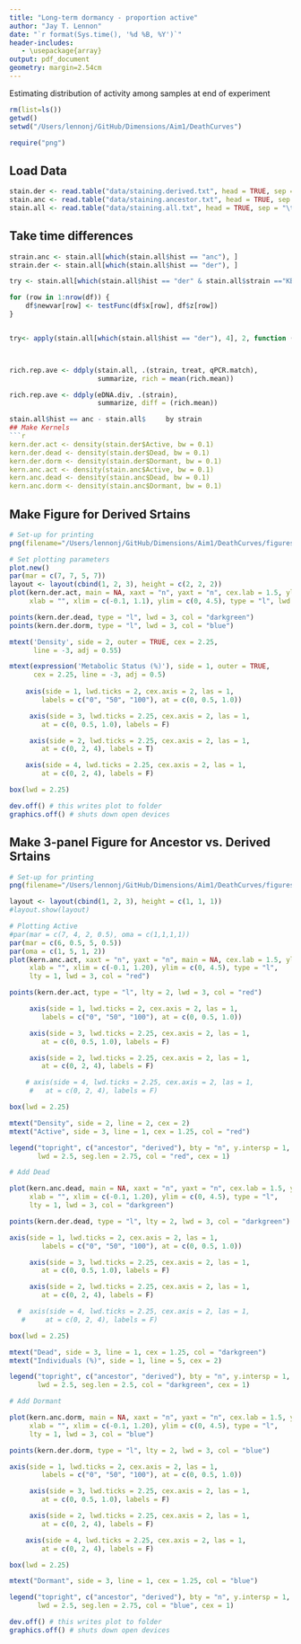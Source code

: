 ```yaml
---
title: "Long-term dormancy - proportion active"
author: "Jay T. Lennon"
date: "`r format(Sys.time(), '%d %B, %Y')`"
header-includes:
   - \usepackage{array}
output: pdf_document
geometry: margin=2.54cm
---
```


Estimating distribution of activity among samples at end of experiment

```r
rm(list=ls())
getwd()
setwd("/Users/lennonj/GitHub/Dimensions/Aim1/DeathCurves")
```

```r
require("png")
```

## Load Data

```r
stain.der <- read.table("data/staining.derived.txt", head = TRUE, sep = "\t")
stain.anc <- read.table("data/staining.ancestor.txt", head = TRUE, sep = "\t")
stain.all <- read.table("data/staining.all.txt", head = TRUE, sep = "\t")
```

## Take time differences
```r

strain.anc <- stain.all[which(stain.all$hist == "anc"), ]
strain.der <- stain.all[which(stain.all$hist == "der"), ]

try <- stain.all[which(stain.all$hist == "der" & stain.all$strain =="KBS0701"), 4] - stain.all[which(stain.all$hist == "anc" & stain.all$strain=="KBS0701"), 4]

for (row in 1:nrow(df)) { 
    df$newvar[row] <- testFunc(df$x[row], df$z[row]) 
}


try<- apply(stain.all[which(stain.all$hist == "der"), 4], 2, function (x) sum(x))



rich.rep.ave <- ddply(stain.all, .(strain, treat, qPCR.match), 
                      summarize, rich = mean(rich.mean))

rich.rep.ave <- ddply(eDNA.div, .(strain), 
                      summarize, diff = (rich.mean))

stain.all$hist == anc - stain.all$     by strain
## Make Kernels
```r
kern.der.act <- density(stain.der$Active, bw = 0.1) 
kern.der.dead <- density(stain.der$Dead, bw = 0.1)
kern.der.dorm <- density(stain.der$Dormant, bw = 0.1)
kern.anc.act <- density(stain.anc$Active, bw = 0.1) 
kern.anc.dead <- density(stain.anc$Dead, bw = 0.1) 
kern.anc.dorm <- density(stain.anc$Dormant, bw = 0.1) 
```

## Make Figure for Derived Srtains
```r
# Set-up for printing 
png(filename="/Users/lennonj/GitHub/Dimensions/Aim1/DeathCurves/figures/stain.derived.kernel.png",width = 1200, height = 900, res = 96*2)

# Set plotting parameters
plot.new()
par(mar = c(7, 7, 5, 7))
layout <- layout(cbind(1, 2, 3), height = c(2, 2, 2)) 
plot(kern.der.act, main = NA, xaxt = "n", yaxt = "n", cex.lab = 1.5, ylab = "",
     xlab = "", xlim = c(-0.1, 1.1), ylim = c(0, 4.5), type = "l", lwd = 3, col = "red")

points(kern.der.dead, type = "l", lwd = 3, col = "darkgreen")
points(kern.der.dorm, type = "l", lwd = 3, col = "blue")

mtext('Density', side = 2, outer = TRUE, cex = 2.25, 
      line = -3, adj = 0.55)

mtext(expression('Metabolic Status (%)'), side = 1, outer = TRUE, 
      cex = 2.25, line = -3, adj = 0.5)
     
    axis(side = 1, lwd.ticks = 2, cex.axis = 2, las = 1,
        labels = c("0", "50", "100"), at = c(0, 0.5, 1.0))

     axis(side = 3, lwd.ticks = 2.25, cex.axis = 2, las = 1,
        at = c(0, 0.5, 1.0), labels = F)

     axis(side = 2, lwd.ticks = 2.25, cex.axis = 2, las = 1,
        at = c(0, 2, 4), labels = T)

    axis(side = 4, lwd.ticks = 2.25, cex.axis = 2, las = 1,
        at = c(0, 2, 4), labels = F)

box(lwd = 2.25)

dev.off() # this writes plot to folder
graphics.off() # shuts down open devices
```

## Make 3-panel Figure for Ancestor vs. Derived Srtains
```r
# Set-up for printing 
png(filename="/Users/lennonj/GitHub/Dimensions/Aim1/DeathCurves/figures/stain.ancestor.derived.kernel.png", width = 1200, height = 600, res = 96*2)

layout <- layout(cbind(1, 2, 3), height = c(1, 1, 1)) 
#layout.show(layout)

# Plotting Active
#par(mar = c(7, 4, 2, 0.5), oma = c(1,1,1,1))
par(mar = c(6, 0.5, 5, 0.5))
par(oma = c(1, 5, 1, 2))
plot(kern.anc.act, xaxt = "n", yaxt = "n", main = NA, cex.lab = 1.5, ylab = "",
     xlab = "", xlim = c(-0.1, 1.20), ylim = c(0, 4.5), type = "l", 
     lty = 1, lwd = 3, col = "red")

points(kern.der.act, type = "l", lty = 2, lwd = 3, col = "red")

     axis(side = 1, lwd.ticks = 2, cex.axis = 2, las = 1,
        labels = c("0", "50", "100"), at = c(0, 0.5, 1.0))

     axis(side = 3, lwd.ticks = 2.25, cex.axis = 2, las = 1,
        at = c(0, 0.5, 1.0), labels = F)

     axis(side = 2, lwd.ticks = 2.25, cex.axis = 2, las = 1,
        at = c(0, 2, 4), labels = F)

    # axis(side = 4, lwd.ticks = 2.25, cex.axis = 2, las = 1,
     #   at = c(0, 2, 4), labels = F)

box(lwd = 2.25)

mtext("Density", side = 2, line = 2, cex = 2)
mtext("Active", side = 3, line = 1, cex = 1.25, col = "red")

legend("topright", c("ancestor", "derived"), bty = "n", y.intersp = 1, lty = c(1,2), 
       lwd = 2.5, seg.len = 2.75, col = "red", cex = 1)

# Add Dead

plot(kern.anc.dead, main = NA, xaxt = "n", yaxt = "n", cex.lab = 1.5, ylab = "",
     xlab = "", xlim = c(-0.1, 1.20), ylim = c(0, 4.5), type = "l", 
     lty = 1, lwd = 3, col = "darkgreen")

points(kern.der.dead, type = "l", lty = 2, lwd = 3, col = "darkgreen")

axis(side = 1, lwd.ticks = 2, cex.axis = 2, las = 1,
        labels = c("0", "50", "100"), at = c(0, 0.5, 1.0))

     axis(side = 3, lwd.ticks = 2.25, cex.axis = 2, las = 1,
        at = c(0, 0.5, 1.0), labels = F)

     axis(side = 2, lwd.ticks = 2.25, cex.axis = 2, las = 1,
        at = c(0, 2, 4), labels = F)

  #  axis(side = 4, lwd.ticks = 2.25, cex.axis = 2, las = 1,
   #     at = c(0, 2, 4), labels = F)

box(lwd = 2.25)

mtext("Dead", side = 3, line = 1, cex = 1.25, col = "darkgreen")
mtext("Individuals (%)", side = 1, line = 5, cex = 2)

legend("topright", c("ancestor", "derived"), bty = "n", y.intersp = 1, lty = c(1,2), 
       lwd = 2.5, seg.len = 2.5, col = "darkgreen", cex = 1)

# Add Dormant

plot(kern.anc.dorm, main = NA, xaxt = "n", yaxt = "n", cex.lab = 1.5, ylab = "",
     xlab = "", xlim = c(-0.1, 1.20), ylim = c(0, 4.5), type = "l", 
     lty = 1, lwd = 3, col = "blue")

points(kern.der.dorm, type = "l", lty = 2, lwd = 3, col = "blue")

axis(side = 1, lwd.ticks = 2, cex.axis = 2, las = 1,
        labels = c("0", "50", "100"), at = c(0, 0.5, 1.0))

     axis(side = 3, lwd.ticks = 2.25, cex.axis = 2, las = 1,
        at = c(0, 0.5, 1.0), labels = F)

     axis(side = 2, lwd.ticks = 2.25, cex.axis = 2, las = 1,
        at = c(0, 2, 4), labels = F)

    axis(side = 4, lwd.ticks = 2.25, cex.axis = 2, las = 1,
        at = c(0, 2, 4), labels = F)

box(lwd = 2.25)

mtext("Dormant", side = 3, line = 1, cex = 1.25, col = "blue")

legend("topright", c("ancestor", "derived"), bty = "n", y.intersp = 1, lty = c(1,2), 
       lwd = 2.5, seg.len = 2.75, col = "blue", cex = 1)

dev.off() # this writes plot to folder
graphics.off() # shuts down open devices
```
